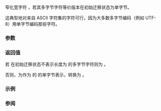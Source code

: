 {{cpp/title|wctob}}
{{cpp/string/multibyte/navbar}}
{{ddcl|header=cwchar|
int wctob( std::wint_t c );
}}

窄化宽字符 {{c|c}}，若其多字节字符等价版本在初始迁移状态为单字节。

这典型地对来自 ASCII 字符集的字符可行，因为大多数多字节编码（例如 UTF-8）用单字节编码那些字符。

===参数===
{{par begin}}
{{par|c|要窄化的宽字符}}
{{par end}}

===返回值===
若 {{c|c}} 在初始迁移状态不表示长度为 {{c|1}} 的多字节字符则为 {{lc|EOF}}。

否则，为作为 {{c|unsigned char}} 的 {{c|c}} 的单字节表示，转换为 {{c|int}}。

===示例===
{{example
|code=
#include &lt;clocale&gt;
#include &lt;cwchar&gt;
#include &lt;iostream&gt;

void try_narrowing(wchar_t c)
{
    int cn = std::wctob(c);
    if (cn != EOF)
        std::cout &lt;&lt; '\'' &lt;&lt; int(c) &lt;&lt; "' 窄化为 " &lt;&lt; +cn &lt;&lt; '\n';
    else
        std::cout &lt;&lt; '\'' &lt;&lt; int(c) &lt;&lt; "' 无法窄化\n";
}
 
int main()
{
    std::setlocale(LC_ALL, "th_TH.utf8");
    std::cout &lt;&lt; std::hex &lt;&lt; std::showbase &lt;&lt; "在泰语 UTF-8 本地环境中:\n";
    try_narrowing(L'a');
    try_narrowing(L'๛');

    std::setlocale(LC_ALL, "th_TH.tis620");
    std::cout &lt;&lt; "在泰语 TIS-620 本地环境中:\n";
    try_narrowing(L'a');
    try_narrowing(L'๛');
}
|output=
在泰语 UTF-8 本地环境中:
'0x61' 窄化为 0x61
'0xe5b' 无法窄化
在泰语 TIS-620 本地环境中:
'0x61' 窄化为 0x61
'0xe5b' 窄化为 0xfb
}}

===参阅===
{{dsc begin}}
{{dsc inc|cpp/string/multibyte/dsc btowc}}
{{dsc inc|cpp/io/basic_ios/dsc narrow}}
{{dsc inc|cpp/locale/ctype/dsc narrow}}
{{dsc see c|c/string/multibyte/wctob}}
{{dsc end}}

{{langlinks|de|en|es|fr|it|ja|pt|ru}}